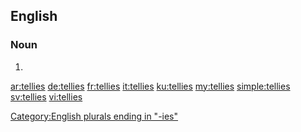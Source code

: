 ==English==

===Noun===
{{head|en}}

# {{plural of|telly}}

[[Category:English plurals ending in "-ies"]]

[[ar:tellies]]
[[de:tellies]]
[[fr:tellies]]
[[it:tellies]]
[[ku:tellies]]
[[my:tellies]]
[[simple:tellies]]
[[sv:tellies]]
[[vi:tellies]]
